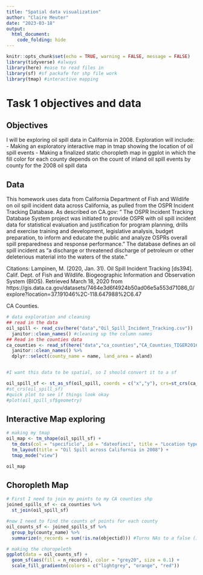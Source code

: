 ```yaml
---
title: "Spatial data visualization"
author: "Claire Meuter"
date: "2023-03-18"
output: 
  html_document:
    code_folding: hide
---
```


```r
knitr::opts_chunk$set(echo = TRUE, warning = FALSE, message = FALSE)
library(tidyverse) #always 
library(here) #ease to read files in 
library(sf) #sf packafe for shp file work 
library(tmap) #interactive mapping

```
# Task 1 objectives and data  

## Objectives
I will be exploring oil spill data in California in 2008. Exploration will include: 
- Making an exploratory interactive map in tmap showing the location of oil spill events 
- Making a finalized static choropleth map in ggplot in which the fill color for each county depends on the count of inland oil spill events by county for the 2008 oil spill data

## Data 
This homework uses data from California Department of Fish and Wildlife on oil spill incident data across California, as pulled from the OSPR Incident Tracking Database. As described on CA.gov: " The OSPR Incident Tracking Database System project was initiated to provide OSPR with oil spill incident data for statistical evaluation and justification for program planning, drills and exercise training and development, legislative analysis, budget preparation, to inform and educate the public and analyze OSPRs overall spill preparedness and response performance." The database defines an oil spill incident as "a discharge or threatened discharge of petroleum or other deleterious material into the waters of the state."

Citations: 
Lampinen, M. (2020, Jan. 31). Oil Spill Incident Tracking [ds394]. Calif. Dept. of Fish and Wildlife. Biogeographic Information and Observation System (BIOS). Retrieved March 18, 2020 from https://gis.data.ca.gov/datasets/7464e3d6f4924b50ad06e5a553d71086_0/explore?location=37.191046%2C-118.647988%2C6.47

CA Counties. 

```r
# data exploration and cleaning 
## read in the data 
oil_spill <- read_csv(here("data","Oil_Spill_Incident_Tracking.csv"))  %>% 
  janitor::clean_names() #cleaning up the column names 
## Read in the counties data 
ca_counties <- read_sf(here("data","ca_counties","CA_Counties_TIGER2016.shp")) %>% 
  janitor::clean_names() %>% 
  dplyr::select(county_name = name, land_area = aland)


#I want this data to be spatial, so I should convert it to a sf 

oil_spill_sf <- st_as_sf(oil_spill, coords = c("x","y"), crs=st_crs(ca_counties)) 
#st_crs(oil_spill_sf)
#quick plot to see if things look okay 
#plot(oil_spill_sf$geometry)
```

## Interactive Map exploring
```r
# making my tmap 
oil_map <- tm_shape(oil_spill_sf) +
  tm_dots(col = "specificlo", id = "dateofinci", title = "Location type") +
  tm_layout(title = "Oil Spill across California in 2008") +
  tmap_mode("view")

oil_map
```
## Choropleth Map 
```r
# First I need to join my points to my CA counties shp
joined_spills_sf <- ca_counties %>% 
  st_join(oil_spill_sf)

#now I need to find the counts of points for each county
oil_counts_sf <- joined_spills_sf %>% 
  group_by(county_name) %>% 
  summarize(n_records = sum(!is.na(objectid))) #Turns NAs to a false (ie false is basically zero) SO all the records that are true (not na) get counted up that way, and our NAs are treated as 0s
```

```r
# making the choropeleth
ggplot(data = oil_counts_sf) +
  geom_sf(aes(fill = n_records), color = "grey20", size = 0.1) +
  scale_fill_gradientn(colors = c("lightgrey", "orange", "red")) 
```

